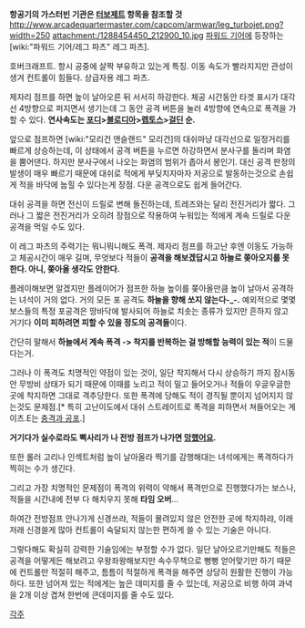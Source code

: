 '''항공기의 가스터빈 기관은 [[터보제트]] 항목을 참조할 것'''
http://www.arcadequartermaster.com/capcom/armwar/leg_turbojet.png?width=250
attachment:/1288454450_212900_10.jpg
[[파워드 기어]]에 등장하는 [wiki:"파워드 기어/레그 파츠" 레그 파츠].

호버크래프트. 항시 공중에 살짝 부유하고 있는게 특징. 이동 속도가 빨라지지만 관성이 생겨 컨트롤이 힘들다. 상급자용 레그 파츠. 

제자리 점프를 하면 높이 날아오른 뒤 서서히 하강한다. 체공 시간동안 타겟 표시가 대각선 4방향으로 퍼지면서 생기는데 그 동안 공격 버튼을 눌러 4방향에 연속으로 폭격을 가할 수 있다. '''연사속도는 [[포디]]>[[블로디아]]>[[렙토스]]>[[걸딘]] 순.'''

앞으로 점프하면 [wiki:"모리건 앤슬랜드" 모리건]의 대쉬마냥 대각선으로 일정거리를 빠르게 상승하는데, 이 상태에서 공격 버튼을 누르면 하강하면서 분사구를 돌리며 화염을 뿜어댄다. 하지만 분사구에서 나오는 화염의 범위가 좁아서 봉인기. 대신 공격 판정의 발생이 매우 빠르기 때문에 대쉬로 적에게 부딪치자마자 저공으로 발동하는것으로 손쉽게 적을 바닥에 눕힐 수 있다는게 장점. 다운 공격으로도 쉽게 들어간다.

대쉬 공격을 하면 전신이 드릴로 변해 돌진하는데, 트레즈와는 달리 전진거리가 짧다. 그러나 그 짧은 전진거리가 오히려 장점으로 작용하여 누워있는 적에게 계속 드릴로 다운 공격을 먹일 수도 있다.

이 레그 파츠의 주력기는 뭐니뭐니해도 폭격. 제자리 점프를 하고난 후엔 이동도 가능하고 체공시간이 매우 길며, 무엇보다 적들이 '''공격을 해보겠답시고 하늘로 쫒아오지를 못한다. 아니, 쫒아올 생각도 안한다.''' 

플레이해보면 알겠지만 플레이어가 점프한 하늘 높이를 쫒아올만큼 높이 날아서 공격하는 녀석이 거의 없다. 거의 모든 포 공격도 '''하늘을 향해 쏘지 않는다-_-.''' 예외적으로 몇몇 보스들의 특정 포공격은 땅바닥에 발사되어 하늘로 치솟는 종류가 있지만 흔하지 않고 거기다 '''이미 피하려면 피할 수 있을 정도의 공격들'''이다.

간단히 말해서 '''하늘에서 계속 폭격 -> 착지를 반복하는 걸 방해할 능력이 있는 적'''이 드물다는거.

그러나 이 폭격도 치명적인 약점이 있는 것이, 일단 착지해서 다시 상승하기 까지 잠시동안 무방비 상태가 되기 때문에 이때를 노리고 적이 밀고 들어오거나 적들이 우글우글한 곳에 착지하면 그대로 격추당한다. 또한 폭격에 당해도 적이 경직될 뿐이지 넘어지지 않는것도 문제점.[* 특히 고난이도에서 대쉬 스트레이트로 폭격을 피하면서 쳐들어오는 게이츠.E는 [[충격과 공포]].]

'''거기다가 실수로라도 삑사리가 나 전방 점프가 나가면 [[망했어요]].'''

또한 롤러 고리나 인섹트처럼 높이 날아올라 찍기를 감행해대는 녀석에게는 폭격하다가 찍히는 수가 생긴다.

그리고 가장 치명적인 문제점이 폭격의 위력이 약해서 폭격만으로 진행했다가는 보스나, 적들을 시간내에 전부 다 해치우지 못해 '''타임 오버'''...

하여간 전방점프 안나가게 신경쓰랴, 적들이 몰려있지 않은 안전한 곳에 착지하랴, 이래저래 신경쓸게 많아 컨트롤이 숙달되지 않는한 편하게 쓸 수 있는 기술은 아니다.

그렇다해도 확실히 강력한 기술임에는 부정할 수가 없다. 일단 날아오르기만해도 적들은 공격을 어떻게든 해보려고 우왕좌왕해보지만 속수무책으로 뻥뻥 얻어맞기만 하기 때문에 컨트롤만 적절히 해주고, 틈틈이 적절하게 폭격을 해주면 상당히 원활한 진행이 가능하다. 또한 넘어져 있는 적에게는 높은 데미지를 줄 수 있는데, 저공으로 비행 하여 과녁을 2개 이상 겹쳐 한번에 큰데미지를 줄 수도 있다.

[[각주]]
